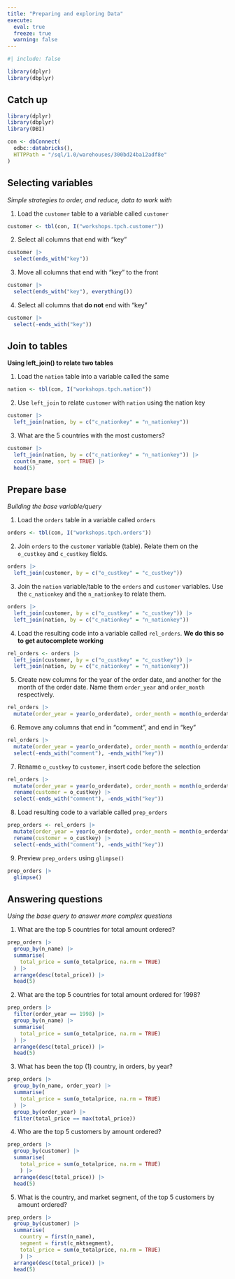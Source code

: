 ```yaml
---
title: "Preparing and exploring Data"
execute: 
  eval: true
  freeze: true
  warning: false
---
```


```r
#| include: false

library(dplyr)
library(dbplyr)
```

## Catch up {.unnumbered}

```r
library(dplyr)
library(dbplyr)
library(DBI)

con <- dbConnect(
  odbc::databricks(),
  HTTPPath = "/sql/1.0/warehouses/300bd24ba12adf8e"
)

```

## Selecting variables
*Simple strategies to order, and reduce, data to work with*

1. Load the `customer` table to a variable called `customer` 

```r
customer <- tbl(con, I("workshops.tpch.customer"))
```

2. Select all columns that end with "key"

```r
customer |> 
  select(ends_with("key"))
```

3. Move all columns that end with "key" to the front

```r
customer |> 
  select(ends_with("key"), everything())
```

4. Select all columns that **do not** end with "key"

```r
customer |> 
  select(-ends_with("key"))
```


## Join to tables
**Using left_join() to relate two tables**

1. Load the `nation` table into a variable called the same

```r
nation <- tbl(con, I("workshops.tpch.nation"))
```

2. Use `left_join` to relate `customer` with `nation` using the nation key 

```r
customer |> 
  left_join(nation, by = c("c_nationkey" = "n_nationkey"))
```

3. What are the 5 countries with the most customers?

```r
customer |> 
  left_join(nation, by = c("c_nationkey" = "n_nationkey")) |> 
  count(n_name, sort = TRUE) |> 
  head(5)
```

## Prepare base 
*Building the base variable/query*

1. Load the `orders` table in a variable called `orders`

```r
orders <- tbl(con, I("workshops.tpch.orders"))
```

2. Join `orders` to the `customer` variable (table). Relate them on the
`o_custkey` and `c_custkey` fields.

```r
orders |> 
  left_join(customer, by = c("o_custkey" = "c_custkey"))
```

3. Join the `nation` variable/table to the `orders` and `customer` variables. 
Use the `c_nationkey` and the `n_nationkey` to relate them.

```r
orders |> 
  left_join(customer, by = c("o_custkey" = "c_custkey")) |> 
  left_join(nation, by = c("c_nationkey" = "n_nationkey"))
```

4. Load the resulting code into a variable called `rel_orders`. **We do this 
so to get autocomplete working**

```r
rel_orders <- orders |> 
  left_join(customer, by = c("o_custkey" = "c_custkey")) |> 
  left_join(nation, by = c("c_nationkey" = "n_nationkey"))
```

5. Create new columns for the year of the order date, and another for the
month of the order date. Name them `order_year` and `order_month` respectively.

```r
rel_orders |> 
  mutate(order_year = year(o_orderdate), order_month = month(o_orderdate))
```

6. Remove any columns that end in "comment", and end in "key"

```r
rel_orders |> 
  mutate(order_year = year(o_orderdate), order_month = month(o_orderdate)) |> 
  select(-ends_with("comment"), -ends_with("key")) 
```

7. Rename `o_custkey` to `customer`, insert code before the selection

```r
rel_orders |> 
  mutate(order_year = year(o_orderdate), order_month = month(o_orderdate)) |> 
  rename(customer = o_custkey) |> 
  select(-ends_with("comment"), -ends_with("key")) 
```

8. Load resulting code to a variable called `prep_orders`

```r
prep_orders <- rel_orders |> 
  mutate(order_year = year(o_orderdate), order_month = month(o_orderdate)) |> 
  rename(customer = o_custkey) |> 
  select(-ends_with("comment"), -ends_with("key")) 
```

9. Preview `prep_orders` using `glimpse()`

```r
prep_orders |> 
  glimpse()
```


## Answering questions
*Using the base query to answer more complex questions*

1. What are the top 5 countries for total amount ordered?

```r
prep_orders |> 
  group_by(n_name) |> 
  summarise(
    total_price = sum(o_totalprice, na.rm = TRUE)
  ) |> 
  arrange(desc(total_price)) |> 
  head(5)
```

2. What are the top 5 countries for total amount ordered for 1998?

```r
prep_orders |> 
  filter(order_year == 1998) |> 
  group_by(n_name) |> 
  summarise(
    total_price = sum(o_totalprice, na.rm = TRUE)
  ) |> 
  arrange(desc(total_price)) |> 
  head(5)
```

3. What has been the top (1) country, in orders, by year?

```r
prep_orders |> 
  group_by(n_name, order_year) |> 
  summarise(
    total_price = sum(o_totalprice, na.rm = TRUE)
  ) |> 
  group_by(order_year) |> 
  filter(total_price == max(total_price))
```

4. Who are the top 5 customers by amount ordered?

```r
prep_orders |> 
  group_by(customer) |> 
  summarise(
    total_price = sum(o_totalprice, na.rm = TRUE)
    ) |> 
  arrange(desc(total_price)) |> 
  head(5)
```

5. What is the country, and market segment, of the top 5 customers by amount ordered?

```r
prep_orders |> 
  group_by(customer) |> 
  summarise(
    country = first(n_name), 
    segment = first(c_mktsegment),
    total_price = sum(o_totalprice, na.rm = TRUE)
    ) |> 
  arrange(desc(total_price)) |> 
  head(5)
```

